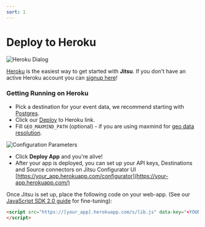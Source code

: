 ```yaml
---
sort: 1
---
```




# Deploy to Heroku

![Heroku Dialog](/img/docs/deployment-heroku.png)

[Heroku](https://www.heroku.com/) is the easiest way to get started with **Jitsu**. If you don't have an active Heroku account you can [signup here](https://signup.heroku.com/)!

### Getting Running on Heroku

* Pick a destination for your event data, we recommend starting with [Postgres](https://devcenter.heroku.com/articles/heroku-postgresql).
* Click our [Deploy](https://heroku.com/deploy?template=https://github.com/jitsucom/jitsu) to Heroku link.
* Fill `GEO_MAXMIND_PATH` (optional) - if you are using maxmind for [geo data resolution](/docs/other-features/geo-data-resolution).

![Configuration Parameters](/img/docs/heroku-jitsu-configuration.png)

* Click **Deploy App** and you're alive!
* After your app is deployed, you can set up your API keys, Destinations and Source connectors on Jitsu Configurator UI [https://your_app.herokuapp.com/configurator](https://your-app.herokuapp.com/)

Once Jitsu is set up, place the following code on your web-app. (See our [JavaScript SDK 2.0 guide](/docs/sending-data/js-sdk) for fine-tuning):

```html
<script src="https://[your_app].herokuapp.com/s/lib.js" data-key="<YOUR_API_KEY_FROM_CONFIGURATOR_UI>" defer>
</script>
```

